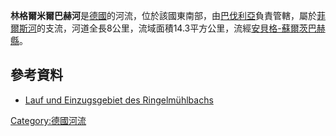 {{Coord|49|37|23.30|N|11|52|53.45|E|display=title}}

'''林格爾米爾巴赫河'''是[[德國|德國]]的河流，位於該國東南部，由[[巴伐利亞|巴伐利亞]]負責管轄，屬於[[菲爾斯河_(納布河)|菲爾斯河]]的支流，河道全長8公里，流域面積14.3平方公里，流經[[安貝格-蘇爾茨巴赫縣|安貝格-蘇爾茨巴赫縣]]。

==參考資料==
* [http://geoportal.bayern.de/bayernatlas/default?lon=4494062.0&lat=5497798.5&zoom=9&base=951 Lauf und Einzugsgebiet des Ringelmühlbachs]

{{Germany-geo-stub}}
[[Category:德國河流|Category:德國河流]]